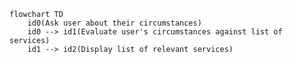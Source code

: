 ```mermaid
flowchart TD
    id0(Ask user about their circumstances)
    id0 --> id1(Evaluate user's circumstances against list of services)
    id1 --> id2(Display list of relevant services)
```